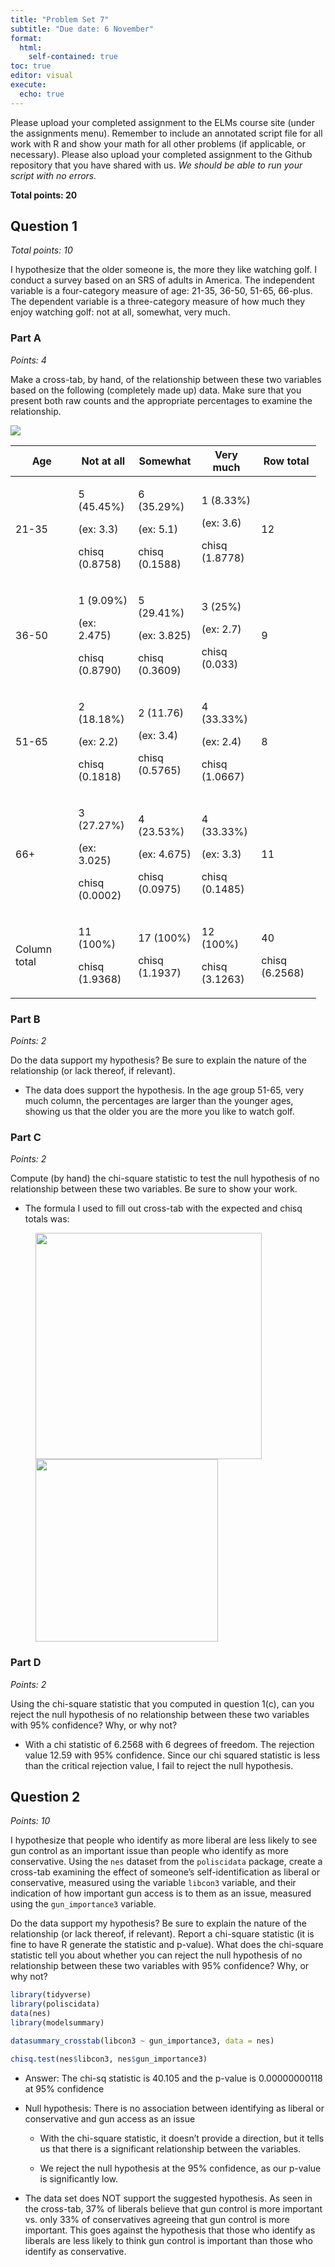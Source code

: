 ```yaml
---
title: "Problem Set 7"
subtitle: "Due date: 6 November"
format: 
  html:
    self-contained: true
toc: true
editor: visual
execute: 
  echo: true
---
```


Please upload your completed assignment to the ELMs course site (under the assignments menu). Remember to include an annotated script file for all work with R and show your math for all other problems (if applicable, or necessary). Please also upload your completed assignment to the Github repository that you have shared with us. *We should be able to run your script with no errors.*

**Total points: 20**

## Question 1

*Total points: 10*

I hypothesize that the older someone is, the more they like watching golf. I conduct a survey based on an SRS of adults in America. The independent variable is a four-category measure of age: 21-35, 36-50, 51-65, 66-plus. The dependent variable is a three-category measure of how much they enjoy watching golf: not at all, somewhat, very much.

### Part A

*Points: 4*

Make a cross-tab, by hand, of the relationship between these two variables based on the following (completely made up) data. Make sure that you present both raw counts and the appropriate percentages to examine the relationship.

![](img/PS7.png)

+-----------------+----------------+----------------+----------------+----------------+
| Age             | Not at all     | Somewhat       | Very much      | Row total      |
+=================+================+================+================+================+
| 21-35           | 5 (45.45%)     | 6 (35.29%)     | 1 (8.33%)      | 12             |
|                 |                |                |                |                |
|                 | (ex: 3.3)      | (ex: 5.1)      | (ex: 3.6)      |                |
|                 |                |                |                |                |
|                 | chisq (0.8758) | chisq (0.1588) | chisq (1.8778) |                |
+-----------------+----------------+----------------+----------------+----------------+
| 36-50           | 1 (9.09%)      | 5 (29.41%)     | 3 (25%)        | 9              |
|                 |                |                |                |                |
|                 | (ex: 2.475)    | (ex: 3.825)    | (ex: 2.7)      |                |
|                 |                |                |                |                |
|                 | chisq (0.8790) | chisq (0.3609) | chisq (0.033)  |                |
+-----------------+----------------+----------------+----------------+----------------+
| 51-65           | 2 (18.18%)     | 2 (11.76)      | 4 (33.33%)     | 8              |
|                 |                |                |                |                |
|                 | (ex: 2.2)      | (ex: 3.4)      | (ex: 2.4)      |                |
|                 |                |                |                |                |
|                 | chisq (0.1818) | chisq (0.5765) | chisq (1.0667) |                |
+-----------------+----------------+----------------+----------------+----------------+
| 66+             | 3 (27.27%)     | 4 (23.53%)     | 4 (33.33%)     | 11             |
|                 |                |                |                |                |
|                 | (ex: 3.025)    | (ex: 4.675)    | (ex: 3.3)      |                |
|                 |                |                |                |                |
|                 | chisq (0.0002) | chisq (0.0975) | chisq (0.1485) |                |
+-----------------+----------------+----------------+----------------+----------------+
| Column total    | 11 (100%)      | 17 (100%)      | 12 (100%)      | 40             |
|                 |                |                |                |                |
|                 | chisq (1.9368) | chisq (1.1937) | chisq (3.1263) | chisq (6.2568) |
+-----------------+----------------+----------------+----------------+----------------+

### Part B

*Points: 2*

Do the data support my hypothesis? Be sure to explain the nature of the relationship (or lack thereof, if relevant).

-   The data does support the hypothesis. In the age group 51-65, very much column, the percentages are larger than the younger ages, showing us that the older you are the more you like to watch golf.

### Part C

*Points: 2*

Compute (by hand) the chi-square statistic to test the null hypothesis of no relationship between these two variables. Be sure to show your work.

-   The formula I used to fill out cross-tab with the expected and chisq totals was:

![![](images/Untitled.png){width="292"}](images/Untitled 2.png){width="362"}

### Part D

*Points: 2*

Using the chi-square statistic that you computed in question 1(c), can you reject the null hypothesis of no relationship between these two variables with 95% confidence? Why, or why not?

-   With a chi statistic of 6.2568 with 6 degrees of freedom. The rejection value 12.59 with 95% confidence. Since our chi squared statistic is less than the critical rejection value, I fail to reject the null hypothesis.

## Question 2

*Points: 10*

I hypothesize that people who identify as more liberal are less likely to see gun control as an important issue than people who identify as more conservative. Using the `nes` dataset from the `poliscidata` package, create a cross-tab examining the effect of someone's self-identification as liberal or conservative, measured using the variable `libcon3` variable, and their indication of how important gun access is to them as an issue, measured using the `gun_importance3` variable.

Do the data support my hypothesis? Be sure to explain the nature of the relationship (or lack thereof, if relevant). Report a chi-square statistic (it is fine to have R generate the statistic and p-value). What does the chi-square statistic tell you about whether you can reject the null hypothesis of no relationship between these two variables with 95% confidence? Why, or why not?

```r
library(tidyverse)
library(poliscidata)
data(nes)
library(modelsummary)
```

```r
datasummary_crosstab(libcon3 ~ gun_importance3, data = nes)
```

```r
chisq.test(nes$libcon3, nes$gun_importance3)
```

-   Answer: The chi-sq statistic is 40.105 and the p-value is 0.00000000118 at 95% confidence

-   Null hypothesis: There is no association between identifying as liberal or conservative and gun access as an issue

    -   With the chi-square statistic, it doesn't provide a direction, but it tells us that there is a significant relationship between the variables.

    -   We reject the null hypothesis at the 95% confidence, as our p-value is significantly low.

-   The data set does NOT support the suggested hypothesis. As seen in the cross-tab, 37% of liberals believe that gun control is more important vs. only 33% of conservatives agreeing that gun control is more important. This goes against the hypothesis that those who identify as liberals are less likely to think gun control is important than those who identify as conservative.
